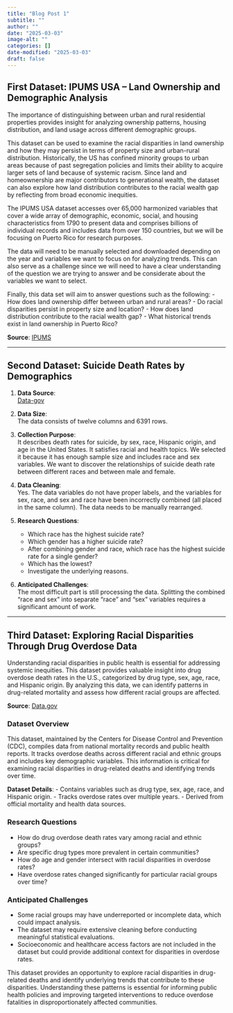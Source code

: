```yaml
---
title: "Blog Post 1"
subtitle: ""
author: ""
date: "2025-03-03"
image-alt: ""
categories: []
date-modified: "2025-03-03"
draft: false
---
```


## First Dataset: IPUMS USA – Land Ownership and Demographic Analysis

The importance of distinguishing between urban and rural residential properties provides insight for analyzing ownership patterns, housing distribution, and land usage across different demographic groups.

This dataset can be used to examine the racial disparities in land ownership and how they may persist in terms of property size and urban-rural distribution. Historically, the US has confined minority groups to urban areas because of past segregation policies and limits their ability to acquire larger sets of land because of systemic racism. Since land and homeownership are major contributors to generational wealth, the dataset can also explore how land distribution contributes to the racial wealth gap by reflecting from broad economic inequities.

The IPUMS USA dataset accesses over 65,000 harmonized variables that cover a wide array of demographic, economic, social, and housing characteristics from 1790 to present data and comprises billions of individual records and includes data from over 150 countries, but we will be focusing on Puerto Rico for research purposes.

The data will need to be manually selected and downloaded depending on the year and variables we want to focus on for analyzing trends. This can also serve as a challenge since we will need to have a clear understanding of the question we are trying to answer and be considerate about the variables we want to select.

Finally, this data set will aim to answer questions such as the following:
- How does land ownership differ between urban and rural areas?
- Do racial disparities persist in property size and location?
- How does land distribution contribute to the racial wealth gap?
- What historical trends exist in land ownership in Puerto Rico?

**Source**: [IPUMS](https://usa.ipums.org/usa-action/variables/acrehous#description_section)

---

## Second Dataset: Suicide Death Rates by Demographics

1. **Data Source**:  
   [Data-gov](https://catalog.data.gov/dataset/death-rates-for-suicide-by-sex-race-hispanic-origin-and-age-united-states-020c1)

2. **Data Size**:  
   The data consists of twelve columns and 6391 rows.

3. **Collection Purpose**:  
   It describes death rates for suicide, by sex, race, Hispanic origin, and age in the United States. It satisfies racial and health topics. We selected it because it has enough sample size and includes race and sex variables. We want to discover the relationships of suicide death rate between different races and between male and female.

4. **Data Cleaning**:  
   Yes. The data variables do not have proper labels, and the variables for sex, race, and sex and race have been incorrectly combined (all placed in the same column). The data needs to be manually rearranged.

5. **Research Questions**:
   - Which race has the highest suicide rate?
   - Which gender has a higher suicide rate?
   - After combining gender and race, which race has the highest suicide rate for a single gender?
   - Which has the lowest?
   - Investigate the underlying reasons.

6. **Anticipated Challenges**:  
   The most difficult part is still processing the data. Splitting the combined "race and sex" into separate "race" and "sex" variables requires a significant amount of work.

---

## Third Dataset: Exploring Racial Disparities Through Drug Overdose Data

Understanding racial disparities in public health is essential for addressing systemic inequities. This dataset provides valuable insight into drug overdose death rates in the U.S., categorized by drug type, sex, age, race, and Hispanic origin. By analyzing this data, we can identify patterns in drug-related mortality and assess how different racial groups are affected.

**Source**: [Data.gov](https://catalog.data.gov/dataset/drug-overdose-death-rates-by-drug-type-sex-age-race-and-hispanic-origin-united-states-3f72f)

### Dataset Overview

This dataset, maintained by the Centers for Disease Control and Prevention (CDC), compiles data from national mortality records and public health reports. It tracks overdose deaths across different racial and ethnic groups and includes key demographic variables. This information is critical for examining racial disparities in drug-related deaths and identifying trends over time.

**Dataset Details**:
- Contains variables such as drug type, sex, age, race, and Hispanic origin.
- Tracks overdose rates over multiple years.
- Derived from official mortality and health data sources.

### Research Questions
- How do drug overdose death rates vary among racial and ethnic groups?
- Are specific drug types more prevalent in certain communities?
- How do age and gender intersect with racial disparities in overdose rates?
- Have overdose rates changed significantly for particular racial groups over time?

### Anticipated Challenges
- Some racial groups may have underreported or incomplete data, which could impact analysis.
- The dataset may require extensive cleaning before conducting meaningful statistical evaluations.
- Socioeconomic and healthcare access factors are not included in the dataset but could provide additional context for disparities in overdose rates.

This dataset provides an opportunity to explore racial disparities in drug-related deaths and identify underlying trends that contribute to these disparities. Understanding these patterns is essential for informing public health policies and improving targeted interventions to reduce overdose fatalities in disproportionately affected communities.
